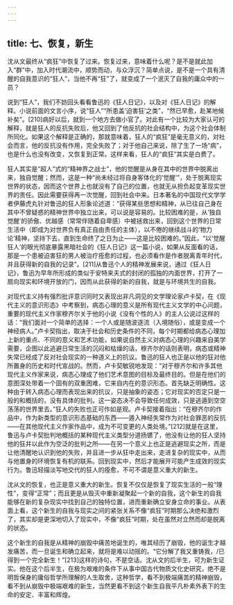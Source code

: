 ```yaml
---
---
---
```

title: 七、恢复，新生
---




沈从文最终从“疯狂”中恢复了过来。恢复过来，意味着什么呢？是不是就此加入“群”中，加入时代潮流中，顺势而动，与众浮沉？简单点说，是不是一个具有清醒的自我意识的“狂人”，当他不再“狂”了，就变成了一个泯灭了自我的庸众中的一员？

说到“狂人”，我们不妨回头看看鲁迅的《狂人日记》，以及对《狂人日记》的解释。小说前面的文言小序，说“狂人”“所患盖‘迫害狂’之类”，“然已早愈，赴某地候补矣”。[210]病好以后，就到一个地方去做小官了。对此有一个比较为大家认可的解释，就是狂人的反抗失败后，他又回到了他反抗的社会结构中，为这个社会体制所同化。如果这个解释是正确的，那就意味着，狂人的“疯狂”是毫无意义的，对社会而言，他的反抗没有作用，完全失败了；对于他自己来说，除了生了一场“病”，也是什么也没有改变，又恢复到正常。这样来看，狂人的“疯狂”其实是白费了。

狂人其实是“超人”式的“精神界之战士”，他的觉醒是从身在其中的世界中脱离出来，独自觉醒；然而，这是一种“尚未经过将自身客体化的‘觉醒’”，处于脱离现实世界的状态，因而这个世界上也就没有了自己的位置，也就无从担负起变革现实世界的责任。因此需要获得再一次觉醒，回到社会中来。日本著名的中国现代文学学者伊藤虎丸针对鲁迅的狂人形象论述道：“获得某些思想和精神，从已往自己身在其中不曾疑惑的精神世界中独立出来，可以说是容易的。比较困难的是，从‘独自觉醒’的骄傲、优越感（常常伴随着自卑感）中被拯救出来，回到这个世界的日常生活中（即成为对世界负有真正自由责任的主体），以不倦的继续战斗的‘物力论’精神，坚持下去，直到生命终了之日为止——这是比较困难的。”因此，“以‘觉醒狂人’的眼光彻底暴露黑暗社会的《狂人日记》这一篇小说，如果从反面看的话，那是一个患被迫害狂的男人被治疗痊愈的过程，也必须看作是作者脱离青年时代，并且获得新的自我的记录”。[211]从鲁迅个人的精神发展来说，通过《狂人日记》，鲁迅为早年所形成的类似于安特来夫式的封闭的孤独的内面世界，打开了一扇向现实和环境开放的门，因而从此获得的新的自我，就是与环境共生的自我。

对现代主义持有强烈批评意识同时又表现出非凡洞见的文学理论家卢卡契，在《现代主义的意识形态》中考察到，病态心理的意义是所有现代主义文学的中心问题，重要的现代主义作家穆齐尔关于他的小说《没有个性的人》的主人公说过这样的话：“我们面对一个简单的选择：一个人或是随波逐流（入境随俗），或是变成一个神经病人。”卢卡契指出，取决于社会和历史条件的不同，每个时期都给病态心理加上新的重点、不同的意义和艺术功能，如果说自然主义对病态心理的兴趣来自美学需要，企图以此逃避日常生活的沉闷和枯燥的话，穆齐尔的话则表明，病态或精神失常已经成了反对社会现实的一种道义上的抗议。鲁迅的狂人也正是以他的狂对他所置身的历史和时代宣战的。然而，卢卡契敏锐地发现：“对于穆齐尔和许多其他现代主义作家来说，病态心理成了他们艺术意图的目标及最终目的。但是在他们的意图深处带着一个固有的双重困难，它来自内在的意识形态。首先缺乏明确性。这种由于转入病态心理而表现出来的抗议，只是抽象的姿态；它对现实的否定只是一般的和概括的，没有具体的批判。这一姿态决不会导致任何成效，只是逃遁到空空荡荡的世界里去。”狂人的失败也正可作如是观。卢卡契接着指出：“在穆齐尔的作品中，作为新类型的意识形态基础的东西——遁入神经失常作为对社会罪恶的反抗——在其他现代主义作家作品中，成为不可变更的人类处境。”[212]就是在这里，鲁迅与卢卡契批判地概括的某种现代主义类型分道扬镳了，他没有让他的狂人坚持他的狂并以此作为空泛的批判之所——在另一个意义上也正是逃避现实之所，而是让他清醒地认识到他的失败，并且进一步从狂中走出来，走进复杂的现实中，从而与他置身的环境恢复有机的联系。回到现实中，然后才能展开可能产生成效的现实行为。鲁迅轻描淡写地交代的狂人的痊愈，不可不谓是意义重大的新生。

沈从文的恢复，也正是意义重大的新生。恢复不仅仅是恢复了现实生活的一般“理性”，变得“正常”；而且更是从毁灭中重新凝聚起一个新的自我，这个新生的自我能够在新的复杂现实中找到自己的独特位置，进而重新确立安身立命的事业。从表面上看，这个新生的自我与现实之间的紧张关系不像“疯狂”时期那么决绝和激烈了，其实却是更深地切入了现实中，不像“疯狂”时期，处在虽然对立然而却是脱离的状态。

这个新生的自我是从精神的崩毁中痛苦地诞生的，唯其经历了崩毁，他的诞生才越发痛苦，而一旦诞生和确立起来，就将是难以动摇的。“它分解了我又重铸我，/已得到一个完全新生！”[213]这样的诗句，不是空话。沈从文的后半生，可为新生证实。他在这个后半生，在极为艰难的条件下从事中国古代物质文化史研究，绝不是明哲保身的庸俗哲学所理解的人生取舍，这种哲学，看不到极端痛苦的精神崩毁，看不到从崩毁中极端艰难的新生，当然更看不到这个新生自我平凡朴素外表下的生命的安定、丰富和辉煌。